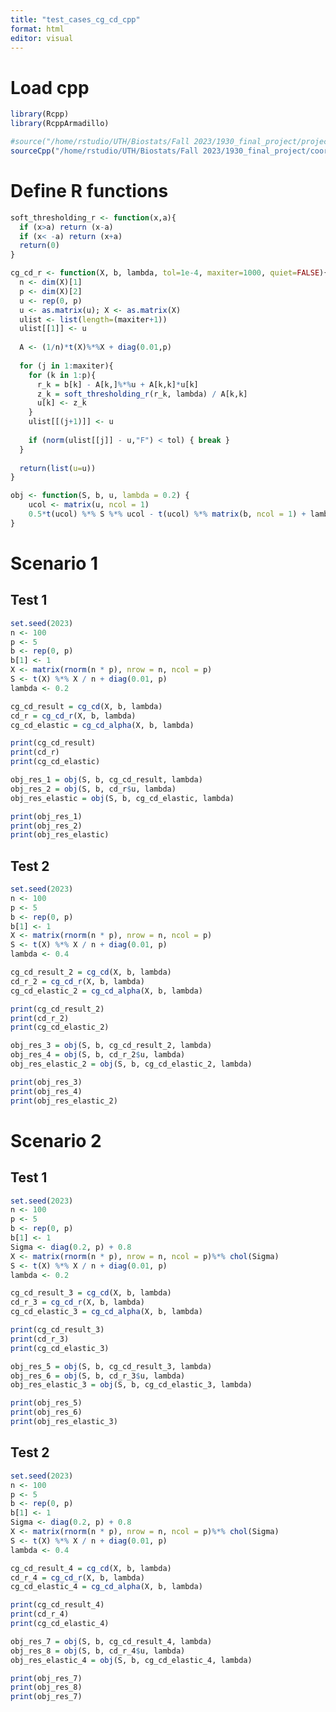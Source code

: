 ```yaml
---
title: "test_cases_cg_cd_cpp"
format: html
editor: visual
---
```


# Load cpp

```r
library(Rcpp)
library(RcppArmadillo)

#source("/home/rstudio/UTH/Biostats/Fall 2023/1930_final_project/project_functions.R")
sourceCpp("/home/rstudio/UTH/Biostats/Fall 2023/1930_final_project/coordinate_descent_algo_alt.cpp")
```

# Define R functions
```r
soft_thresholding_r <- function(x,a){
  if (x>a) return (x-a)
  if (x< -a) return (x+a)
  return(0)
}

cg_cd_r <- function(X, b, lambda, tol=1e-4, maxiter=1000, quiet=FALSE){
  n <- dim(X)[1]
  p <- dim(X)[2]
  u <- rep(0, p)
  u <- as.matrix(u); X <- as.matrix(X)
  ulist <- list(length=(maxiter+1))
  ulist[[1]] <- u
  
  A <- (1/n)*t(X)%*%X + diag(0.01,p)
  
  for (j in 1:maxiter){
    for (k in 1:p){
      r_k = b[k] - A[k,]%*%u + A[k,k]*u[k]
      z_k = soft_thresholding_r(r_k, lambda) / A[k,k]
      u[k] <- z_k
    }
    ulist[[(j+1)]] <- u
    
    if (norm(ulist[[j]] - u,"F") < tol) { break }
  } 
  
  return(list(u=u)) 
}

obj <- function(S, b, u, lambda = 0.2) {
    ucol <- matrix(u, ncol = 1)
    0.5*t(ucol) %*% S %*% ucol - t(ucol) %*% matrix(b, ncol = 1) + lambda * sum(abs(ucol))
}

```

# Scenario 1

## Test 1
```r
set.seed(2023)
n <- 100
p <- 5
b <- rep(0, p)
b[1] <- 1
X <- matrix(rnorm(n * p), nrow = n, ncol = p) 
S <- t(X) %*% X / n + diag(0.01, p)
lambda <- 0.2

cg_cd_result = cg_cd(X, b, lambda)
cd_r = cg_cd_r(X, b, lambda)
cg_cd_elastic = cg_cd_alpha(X, b, lambda)

print(cg_cd_result)
print(cd_r)
print(cg_cd_elastic)
```

```r
obj_res_1 = obj(S, b, cg_cd_result, lambda)
obj_res_2 = obj(S, b, cd_r$u, lambda)
obj_res_elastic = obj(S, b, cg_cd_elastic, lambda)

print(obj_res_1)
print(obj_res_2)
print(obj_res_elastic)
```

## Test 2

```r
set.seed(2023)
n <- 100
p <- 5
b <- rep(0, p)
b[1] <- 1
X <- matrix(rnorm(n * p), nrow = n, ncol = p) 
S <- t(X) %*% X / n + diag(0.01, p)
lambda <- 0.4

cg_cd_result_2 = cg_cd(X, b, lambda)
cd_r_2 = cg_cd_r(X, b, lambda)
cg_cd_elastic_2 = cg_cd_alpha(X, b, lambda)

print(cg_cd_result_2)
print(cd_r_2)
print(cg_cd_elastic_2)
```

```r
obj_res_3 = obj(S, b, cg_cd_result_2, lambda)
obj_res_4 = obj(S, b, cd_r_2$u, lambda)
obj_res_elastic_2 = obj(S, b, cg_cd_elastic_2, lambda)

print(obj_res_3)
print(obj_res_4)
print(obj_res_elastic_2)
```

# Scenario 2

## Test 1
```r
set.seed(2023)
n <- 100
p <- 5
b <- rep(0, p)
b[1] <- 1
Sigma <- diag(0.2, p) + 0.8
X <- matrix(rnorm(n * p), nrow = n, ncol = p)%*% chol(Sigma)
S <- t(X) %*% X / n + diag(0.01, p)
lambda <- 0.2

cg_cd_result_3 = cg_cd(X, b, lambda)
cd_r_3 = cg_cd_r(X, b, lambda)
cg_cd_elastic_3 = cg_cd_alpha(X, b, lambda)

print(cg_cd_result_3)
print(cd_r_3)
print(cg_cd_elastic_3)
```

```r
obj_res_5 = obj(S, b, cg_cd_result_3, lambda)
obj_res_6 = obj(S, b, cd_r_3$u, lambda)
obj_res_elastic_3 = obj(S, b, cg_cd_elastic_3, lambda)

print(obj_res_5)
print(obj_res_6)
print(obj_res_elastic_3)
```

## Test 2
```r
set.seed(2023)
n <- 100
p <- 5
b <- rep(0, p)
b[1] <- 1
Sigma <- diag(0.2, p) + 0.8
X <- matrix(rnorm(n * p), nrow = n, ncol = p)%*% chol(Sigma)
S <- t(X) %*% X / n + diag(0.01, p)
lambda <- 0.4

cg_cd_result_4 = cg_cd(X, b, lambda)
cd_r_4 = cg_cd_r(X, b, lambda)
cg_cd_elastic_4 = cg_cd_alpha(X, b, lambda)

print(cg_cd_result_4)
print(cd_r_4)
print(cg_cd_elastic_4)
```

```r
obj_res_7 = obj(S, b, cg_cd_result_4, lambda)
obj_res_8 = obj(S, b, cd_r_4$u, lambda)
obj_res_elastic_4 = obj(S, b, cg_cd_elastic_4, lambda)

print(obj_res_7)
print(obj_res_8)
print(obj_res_7)
```

